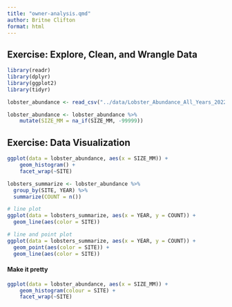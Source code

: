 ```yaml
---
title: "owner-analysis.qmd"
author: Britne Clifton
format: html
---
```


## Exercise: Explore, Clean, and Wrangle Data

```r
library(readr)
library(dplyr)
library(ggplot2)
library(tidyr)
```


```r
lobster_abundance <- read_csv("../data/Lobster_Abundance_All_Years_20220829.csv")
```

```r
lobster_abundance <- lobster_abundance %>% 
    mutate(SIZE_MM = na_if(SIZE_MM, -99999))
```


## Exercise: Data Visualization

```r
ggplot(data = lobster_abundance, aes(x = SIZE_MM)) +
    geom_histogram() +
    facet_wrap(~SITE)
```


```r
lobsters_summarize <- lobster_abundance %>% 
  group_by(SITE, YEAR) %>% 
  summarize(COUNT = n())
```


```r
# line plot
ggplot(data = lobsters_summarize, aes(x = YEAR, y = COUNT)) +
  geom_line(aes(color = SITE)) 
```


```r
# line and point plot
ggplot(data = lobsters_summarize, aes(x = YEAR, y = COUNT)) +
  geom_point(aes(color = SITE)) +
  geom_line(aes(color = SITE)) 
```


#### Make it pretty
```r
ggplot(data = lobster_abundance, aes(x = SIZE_MM)) +
    geom_histogram(colour = SITE) +
    facet_wrap(~SITE)
```




